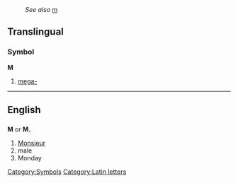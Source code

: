 :''See also'' [[m]]
==Translingual==
===Symbol===
'''M'''

# [[mega-]]
----
==English==
==={{abbreviation}}===
'''M''' or '''M.'''

# [[Monsieur]]
# male
# Monday

[[Category:Symbols]]
[[Category:Latin letters]]